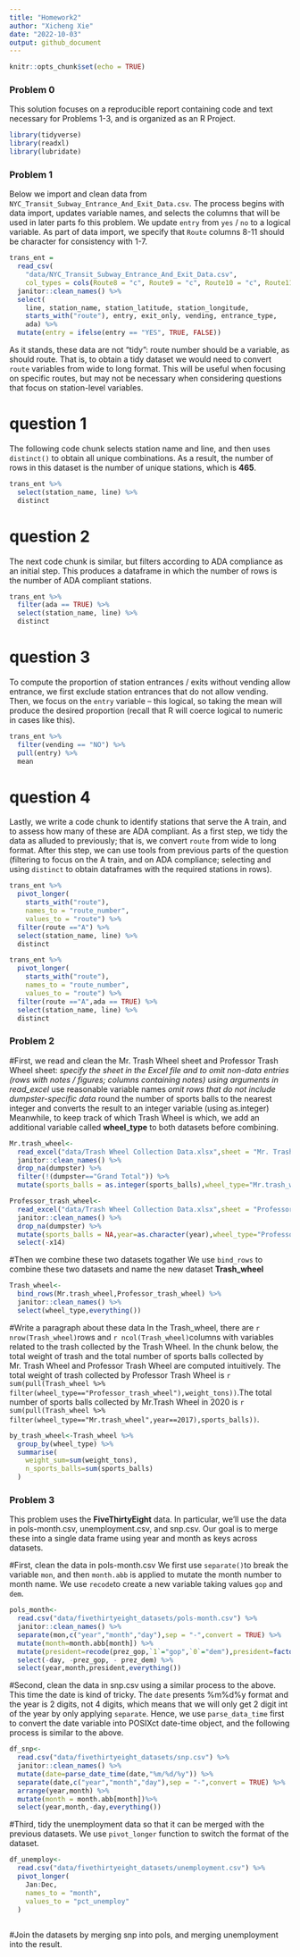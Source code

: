 ```yaml
---
title: "Homework2"
author: "Xicheng Xie"
date: "2022-10-03"
output: github_document
---
```


```r
knitr::opts_chunk$set(echo = TRUE)
```

### Problem 0

This solution focuses on a reproducible report containing code and text necessary for Problems 1-3, and is organized as an R Project. 

```r
library(tidyverse)
library(readxl)
library(lubridate)
```

### Problem 1

Below we import and clean data from `NYC_Transit_Subway_Entrance_And_Exit_Data.csv`. The process begins with data import, updates variable names, and selects the columns that will be used in later parts fo this problem. We update `entry` from `yes` / `no` to a logical variable. As part of data import, we specify that `Route` columns 8-11 should be character for consistency with 1-7.

```r
trans_ent = 
  read_csv(
    "data/NYC_Transit_Subway_Entrance_And_Exit_Data.csv",
    col_types = cols(Route8 = "c", Route9 = "c", Route10 = "c", Route11 = "c")) %>% 
  janitor::clean_names() %>% 
  select(
    line, station_name, station_latitude, station_longitude, 
    starts_with("route"), entry, exit_only, vending, entrance_type, 
    ada) %>% 
  mutate(entry = ifelse(entry == "YES", TRUE, FALSE))
```

As it stands, these data are not "tidy": route number should be a variable, as should route. That is, to obtain a tidy dataset we would need to convert `route` variables from wide to long format. This will be useful when focusing on specific routes, but may not be necessary when considering questions that focus on station-level variables. 

# question 1
The following code chunk selects station name and line, and then uses `distinct()` to obtain all unique combinations. As a result, the number of rows in this dataset is the number of unique stations, which is **465**.
```r
trans_ent %>% 
  select(station_name, line) %>% 
  distinct
```
# question 2
The next code chunk is similar, but filters according to ADA compliance as an initial step. This produces a dataframe in which the number of rows is the number of ADA compliant stations. 

```r
trans_ent %>% 
  filter(ada == TRUE) %>% 
  select(station_name, line) %>% 
  distinct
```
# question 3
To compute the proportion of station entrances / exits without vending allow entrance, we first exclude station entrances that do not allow vending. Then, we focus on the `entry` variable -- this logical, so taking the mean will produce the desired proportion (recall that R will coerce logical to numeric in cases like this).
```r
trans_ent %>% 
  filter(vending == "NO") %>% 
  pull(entry) %>% 
  mean
```
# question 4
Lastly, we write a code chunk to identify stations that serve the A train, and to assess how many of these are ADA compliant. As a first step, we tidy the data as alluded to previously; that is, we convert `route` from wide to long format. After this step, we can use tools from previous parts of the question (filtering to focus on the A train, and on ADA compliance; selecting and using `distinct` to obtain dataframes with the required stations in rows).
```r
trans_ent %>% 
  pivot_longer(
    starts_with("route"),
    names_to = "route_number",
    values_to = "route") %>% 
  filter(route =="A") %>% 
  select(station_name, line) %>% 
  distinct

trans_ent %>% 
  pivot_longer(
    starts_with("route"),
    names_to = "route_number",
    values_to = "route") %>% 
  filter(route =="A",ada == TRUE) %>% 
  select(station_name, line) %>% 
  distinct
```

### Problem 2

#First, we read and clean the Mr. Trash Wheel sheet and Professor Trash Wheel sheet:
*specify the sheet in the Excel file and to omit non-data entries (rows with notes / figures; columns containing notes) using arguments in read_excel
*use reasonable variable names
*omit rows that do not include dumpster-specific data
*round the number of sports balls to the nearest integer and converts the result to an integer variable (using as.integer)
Meanwhile, to keep track of which Trash Wheel is which, we add an additional variable called **wheel_type** to both datasets before combining.
```r
Mr.trash_wheel<-
  read_excel("data/Trash Wheel Collection Data.xlsx",sheet = "Mr. Trash Wheel",range = "A2:N549") %>%
  janitor::clean_names() %>% 
  drop_na(dumpster) %>% 
  filter(!(dumpster=="Grand Total")) %>% 
  mutate(sports_balls = as.integer(sports_balls),wheel_type="Mr.trash_wheel")

Professor_trash_wheel<-
  read_excel("data/Trash Wheel Collection Data.xlsx",sheet = "Professor Trash Wheel",range = "A2:N96") %>% 
  janitor::clean_names() %>% 
  drop_na(dumpster) %>% 
  mutate(sports_balls = NA,year=as.character(year),wheel_type="Professor_trash_wheel") %>% 
  select(-x14)
```
#Then we combine these two datasets togather
We use `bind_rows` to combine these two datasets and name the new dataset **Trash_wheel**
```r
Trash_wheel<-
  bind_rows(Mr.trash_wheel,Professor_trash_wheel) %>% 
  janitor::clean_names() %>% 
  select(wheel_type,everything())
```
#Write a paragraph about these data
In the Trash_wheel, there are `r nrow(Trash_wheel)`rows and `r ncol(Trash_wheel)`columns with variables related to the trash collected by the Trash Wheel. In the chunk below, the total weight of trash and the total number of sports balls collected by Mr. Trash Wheel and Professor Trash Wheel are computed intuitively. The total weight of trash collected by Professor Trash Wheel is `r sum(pull(Trash_wheel %>% filter(wheel_type=="Professor_trash_wheel"),weight_tons))`.The total number of sports balls collected by Mr.Trash Wheel in 2020 is `r sum(pull(Trash_wheel %>% filter(wheel_type=="Mr.trash_wheel",year==2017),sports_balls))`.
```r
by_trash_wheel<-Trash_wheel %>% 
  group_by(wheel_type) %>% 
  summarise(
    weight_sum=sum(weight_tons),
    n_sports_balls=sum(sports_balls)
  )
```

### Problem 3
This problem uses the **FiveThirtyEight** data. In particular, we’ll use the data in pols-month.csv, unemployment.csv, and snp.csv. Our goal is to merge these into a single data frame using year and month as keys across datasets.

#First, clean the data in pols-month.csv
We first use `separate()`to break the variable `mon`, and then `month.abb` is applied to mutate the month number to month name. We use `recode`to create a new variable taking values `gop` and `dem`. 
```r
pols_month<-
  read.csv("data/fivethirtyeight_datasets/pols-month.csv") %>% 
  janitor::clean_names() %>% 
  separate(mon,c("year","month","day"),sep = "-",convert = TRUE) %>%
  mutate(month=month.abb[month]) %>%
  mutate(president=recode(prez_gop,`1`="gop",`0`="dem"),president=factor(president))%>%
  select(-day, -prez_gop, - prez_dem) %>% 
  select(year,month,president,everything())
```
#Second, clean the data in snp.csv using a similar process to the above. 
This time the date is kind of tricky. The `date` presents %m%d%y format and the year is 2 digits, not 4 digits, which means that we will only get 2 digit int of the year by only applying `separate`. Hence, we use `parse_data_time` first to convert the date variable into POSIXct date-time object, and the following process is similar to the above.
```r
df_snp<-
  read.csv("data/fivethirtyeight_datasets/snp.csv") %>% 
  janitor::clean_names() %>%
  mutate(date=parse_date_time(date,"%m/%d/%y")) %>% 
  separate(date,c("year","month","day"),sep = "-",convert = TRUE) %>% 
  arrange(year,month) %>%
  mutate(month = month.abb[month])%>%
  select(year,month,-day,everything())
```

#Third, tidy the unemployment data so that it can be merged with the previous datasets.
We use `pivot_longer` function to switch the format of the dataset.
```r
df_unemploy<-
  read.csv("data/fivethirtyeight_datasets/unemployment.csv") %>% 
  pivot_longer(
    Jan:Dec,
    names_to = "month",
    values_to = "pct_unemploy"
  ) 
  
```
#Join the datasets by merging snp into pols, and merging unemployment into the result.

